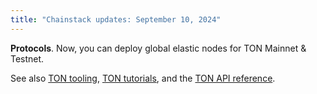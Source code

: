 ```yaml
---
title: "Chainstack updates: September 10, 2024"
---
```

**Protocols**. Now, you can deploy global elastic nodes for TON Mainnet & Testnet.

See also [TON tooling](/docs/ton-tooling), [TON tutorials](/docs/protocols-tutorials), and the [TON API reference](/api-reference/getting-started-ton).
